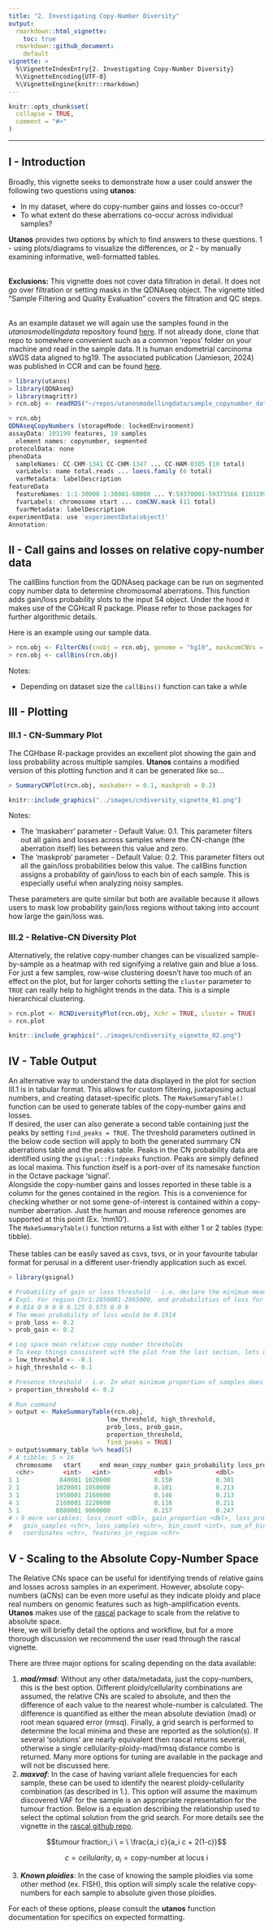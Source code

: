```yaml
---
title: "2. Investigating Copy-Number Diversity"
output: 
  rmarkdown::html_vignette:
    toc: true
  rmarkdown::github_document: 
    default
vignette: >
  %\VignetteIndexEntry{2. Investigating Copy-Number Diversity}
  %\VignetteEncoding{UTF-8}
  %\VignetteEngine{knitr::rmarkdown}
---
```


```r
knitr::opts_chunk$set(
  collapse = TRUE,
  comment = "#>"
)
```

***

## I - Introduction

Broadly, this vignette seeks to demonstrate how a user could answer the following two questions using __utanos__:

  * In my dataset, where do copy-number gains and losses co-occur? 
  * To what extent do these aberrations co-occur across individual samples?

__Utanos__ provides two options by which to find answers to these questions. 1 - using plots/diagrams to visualize the differences, or 2 - by manually examining informative, well-formatted tables.

<br>
**Exclusions:** This vignette does not cover data filtration in detail. It does not go over filtration or setting masks in the QDNAseq object. The vignette titled "Sample Filtering and Quality Evaluation" covers the filtration and QC steps. 
<br><br>

As an example dataset we will again use the samples found in the *utanosmodellingdata* repository found [here](https://github.com/Huntsmanlab/utanosmodellingdata). If not already done, clone that repo to somewhere convenient such as a common 'repos' folder on your machine and read in the sample data. It is human endometrial carcinoma sWGS data aligned to hg19. The associated publication (Jamieson, 2024) was published in CCR and can be found [here](https://doi.org/10.1158/1078-0432.CCR-23-3689).

```r
> library(utanos)
> library(QDNAseq)
> library(magrittr)
> rcn.obj <- readRDS("~/repos/utanosmodellingdata/sample_copynumber_data/sample_rcn_data.rds")
```

```r
> rcn.obj
QDNAseqCopyNumbers (storageMode: lockedEnvironment)
assayData: 103199 features, 10 samples 
  element names: copynumber, segmented 
protocolData: none
phenoData
  sampleNames: CC-CHM-1341 CC-CHM-1347 ... CC-HAM-0385 (10 total)
  varLabels: name total.reads ... loess.family (6 total)
  varMetadata: labelDescription
featureData
  featureNames: 1:1-30000 1:30001-60000 ... Y:59370001-59373566 (103199 total)
  fvarLabels: chromosome start ... comCNV.mask (11 total)
  fvarMetadata: labelDescription
experimentData: use 'experimentData(object)'
Annotation: 

```

## II - Call gains and losses on relative copy-number data

The callBins function from the QDNAseq package can be run on segmented copy number data to determine chromosomal aberrations. This function adds gain/loss probability slots to the input S4 object. Under the hood it makes use of the CGHcall R package.
Please refer to those packages for further algorithmic details.

Here is an example using our sample data.

```r
> rcn.obj <- FilterCNs(cnobj = rcn.obj, genome = "hg19", maskcomCNVs = TRUE)
> rcn.obj <- callBins(rcn.obj)
```

Notes:  

* Depending on dataset size the `callBins()` function can take a while

## III - Plotting

### III.1 - CN-Summary Plot

The CGHbase R-package provides an excellent plot showing the gain and loss probability across multiple samples. __Utanos__ contains a modified version of this plotting function and it can be generated like so...

```r
> SummaryCNPlot(rcn.obj, maskaberr = 0.1, maskprob = 0.2)
```

```r
knitr::include_graphics("../images/cndiversity_vignette_01.png")
```

Notes:  

  * The 'maskaberr' parameter - Default Value: 0.1. This parameter filters out all gains and losses across samples where the CN-change (the aberration itself) lies between this value and zero.
  * The 'maskprob' parameter - Default Value: 0.2. This parameter filters out all the gain/loss probabilities below this value. The callBins function assigns a probability of gain/loss to each bin of each sample. This is especially useful when analyzing noisy samples.

These parameters are quite similar but both are available because it allows users to mask low probability gain/loss regions without taking into account how large the gain/loss was.

### III.2 - Relative-CN Diversity Plot

Alternatively, the relative copy-number changes can be visualized sample-by-sample as a heatmap with red signifying a relative gain and blue a loss. For just a few samples, row-wise clustering doesn't have too much of an effect on the plot, but for larger cohorts setting the `cluster` parameter to `TRUE` can really help to highlight trends in the data. This is a simple hierarchical clustering. 

```r
> rcn.plot <- RCNDiversityPlot(rcn.obj, Xchr = TRUE, cluster = TRUE)
> rcn.plot
```

```r
knitr::include_graphics("../images/cndiversity_vignette_02.png")
```


## IV - Table Output

An alternative way to understand the data displayed in the plot for section III.1 is in tabular format. This allows for custom filtering, juxtaposing actual numbers, and creating dataset-specific plots. The `MakeSummaryTable()` function can be used to generate tables of the copy-number gains and losses.  
If desired, the user can also generate a second table containing just the peaks by setting `find_peaks = TRUE`. The threshold parameters outlined in the below code section will apply to both the generated summary CN aberrations table and the peaks table. Peaks in the CN probability data are identified using the `gsignal::findpeaks` function. Peaks are simply defined as local maxima. This function itself is a port-over of its namesake function in the Octave package 'signal'.  
Alongside the copy-number gains and losses reported in these table is a column for the genes contained in the region. This is a convenience for checking whether or not some gene-of-interest is contained within a copy-number aberration. Just the human and mouse reference genomes are supported at this point (Ex. 'mm10').  
The `MakeSummaryTable()` function returns a list with either 1 or 2 tables (type: tibble).  
<br>
These tables can be easily saved as csvs, tsvs, or in your favourite tabular format for perusal in a different user-friendly application such as excel.

```r
> library(gsignal)

# Probability of gain or loss threshold - i.e. declare the minimum mean probability of loss or gain across samples
# Expl. For region Chr1:2850001-2865000, and probabilities of loss for 10 samples of:
# 0.814 0 0 0 0 0.125 0.975 0 0 0
# The mean probability of loss would be 0.1914
> prob_loss <- 0.2
> prob_gain <- 0.2

# Log space mean relative copy number thresholds
# To keep things consistent with the plot from the last section, lets use 0.1
> low_threshold <- -0.1
> high_threshold <- 0.1

# Presence threshold - i.e. In what minimum proportion of samples does the gain or loss need to be present?
> proportion_threshold <- 0.2

# Run command
> output <- MakeSummaryTable(rcn.obj, 
                           low_threshold, high_threshold, 
                           prob_loss, prob_gain, 
                           proportion_threshold,
                           find_peaks = TRUE)
> output$summary_table %>% head(5)
# A tibble: 5 × 16
  chromosome   start     end mean_copy_number gain_probability loss_probability gain_count
  <chr>        <int>   <int>            <dbl>            <dbl>            <dbl>      <dbl>
1 1           840001 1020000            0.150            0.301           0.0076          3
2 1          1020001 1950000            0.101            0.213           0.0076          3
3 1          1950001 2160000            0.146            0.213           0.0076          3
4 1          2160001 2220000            0.116            0.211           0.054           3
5 1          8880001 9060000            0.157            0.247           0.006           5
# ℹ 9 more variables: loss_count <dbl>, gain_proportion <dbl>, loss_proportion <dbl>,
#   gain_samples <chr>, loss_samples <chr>, bin_count <int>, sum_of_bin_lengths <dbl>,
#   coordinates <chr>, features_in_region <chr>
```


## V - Scaling to the Absolute Copy-Number Space

The Relative CNs space can be useful for identifying trends of relative gains and losses across samples in an experiment. However, absolute copy-numbers (aCNs) can be even more useful as they indicate ploidy and place real numbers on genomic features such as high-amplification events. __Utanos__ makes use of the [rascal](https://github.com/crukci-bioinformatics/rascal) package to scale from the relative to absolute space.  
Here, we will briefly detail the options and workflow, but for a more thorough discussion we recommend the user read through the rascal vignette. 

There are three major options for scaling depending on the data available:

 1. __*mad/rmsd*__: Without any other data/metadata, just the copy-numbers, this is the best option. Different ploidy/cellularity combinations are assumed, the relative CNs are scaled to absolute, and then the difference of each value to the nearest whole-number is calculated. The difference is quantified as either the mean absolute deviation (mad) or root mean squared error (rmsq). Finally, a grid search is performed to determine the local minima and these are reported as the solution(s). If several 'solutions' are nearly equivalent then rascal returns several, otherwise a single cellularity-ploidy-mad/rmsq distance combo is returned. Many more options for tuning are available in the package and will not be discussed here.
 2. __*maxvaf*__: In the case of having variant allele frequencies for each sample, these can be used to identify the nearest ploidy-cellularity combination (as described in 1.). This option will assume the maximum discovered VAF for the sample is an appropriate representation for the tumour fraction. Below is a equation describing the relationship used to select the optimal solution from the grid search. For more details see the vignette in the [rascal github repo](https://github.com/crukci-bioinformatics/rascal).
 
 $$tumour fraction_i \ = \ \frac{a_i c}{a_i c + 2(1-c)}$$
 
 $$ c = cellularity \text{, } a_i = \text{copy-number at locus i}$$
 
 3. __*Known ploidies*__: In the case of knowing the sample ploidies via some other method (ex. FISH), this option will simply scale the relative copy-numbers for each sample to absolute given those ploidies.
 
For each of these options, please consult the __utanos__ function documentation for specifics on expected formatting. 












